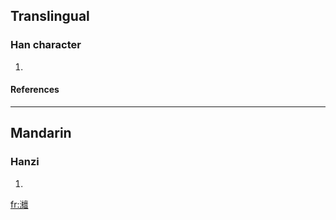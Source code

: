 ==Translingual==
===Han character===
{{Han char|rn=85|rad=水|as=19|sn=22|four=3011<sub>7</sub>|canj=水中戈一 (ELIM), X水中戈一 (XELIM)}}
# {{defn|Han|sort=水19}}
====References====
{{Han ref|kx=0663.210|dkj=18783|hdz=31795.020|uh=7057|ud=28759|bh=F6EA|bd=63210}}

----
==Mandarin==
===Hanzi===
{{cmn-hanzi|pin=[[shàn]] ([[shan4]])|wg=shan<sup>4</sup>}}
# {{defn|Mandarin}}

[[fr:灗]]